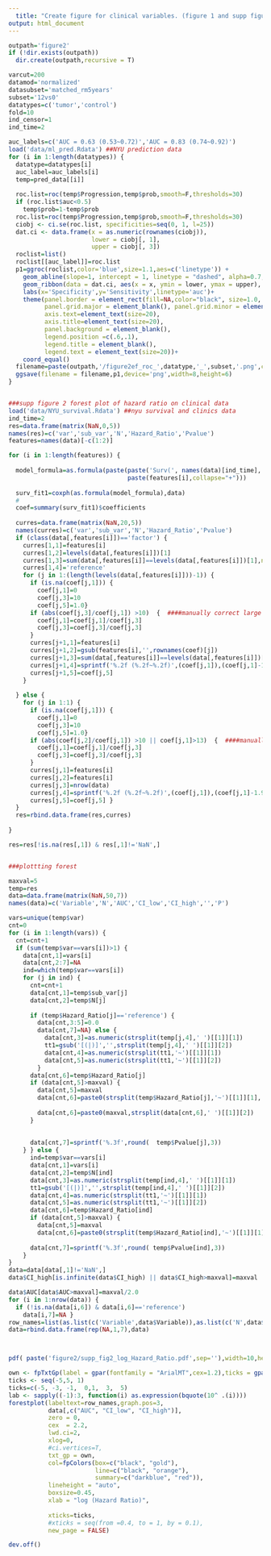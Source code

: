 ```yaml
---
  title: "Create figure for clinical variables. (figure 1 and supp figure 1)"
output: html_document
---
```

```r

outpath='figure2'
if (!dir.exists(outpath))
  dir.create(outpath,recursive = T)

varcut=200
datamod='normalized'
datasubset='matched_rm5years'
subset='12vs0'
datatypes=c('tumor','control')
fold=10
ind_censor=1
ind_time=2

auc_labels=c('AUC = 0.63 (0.53~0.72)','AUC = 0.83 (0.74~0.92)')
load('data/ml_pred.Rdata') ##NYU prediction data
for (i in 1:length(datatypes)) {
  datatype=datatypes[i]
  auc_label=auc_labels[i]
  temp=pred_data[[i]]
  
  roc.list=roc(temp$Progression,temp$prob,smooth=F,thresholds=30)
  if (roc.list$auc<0.5)
    temp$prob=1-temp$prob
  roc.list=roc(temp$Progression,temp$prob,smooth=F,thresholds=30)
  ciobj <- ci.se(roc.list, specificities=seq(0, 1, l=25))
  dat.ci <- data.frame(x = as.numeric(rownames(ciobj)),
                       lower = ciobj[, 1],
                       upper = ciobj[, 3])
  roclist=list()
  roclist[[auc_label]]=roc.list
  p1=ggroc(roclist,color='blue',size=1.1,aes=c('linetype')) +
    geom_abline(slope=1, intercept = 1, linetype = "dashed", alpha=0.7, color = "red") + 
    geom_ribbon(data = dat.ci, aes(x = x, ymin = lower, ymax = upper), fill = "grey", alpha= 0.2, inherit.aes = F) +
    labs(x='Specificity',y='Sensitivity',linetype='auc')+
    theme(panel.border = element_rect(fill=NA,color="black", size=1.0, linetype="solid"),
          panel.grid.major = element_blank(), panel.grid.minor = element_blank(),
          axis.text=element_text(size=20),
          axis.title=element_text(size=20),
          panel.background = element_blank(),
          legend.position =c(.6,.1),
          legend.title = element_blank(),
          legend.text = element_text(size=20))+
    coord_equal()
  filename=paste(outpath,'/figure2ef_roc_',datatype,'_',subset,'.png',collapse='',sep='')
  ggsave(filename = filename,p1,device='png',width=8,height=6)
}


###supp figure 2 forest plot of hazard ratio on clinical data
load('data/NYU_survival.Rdata') ##nyu survival and clinics data
ind_time=2
res=data.frame(matrix(NaN,0,5))
names(res)=c('var','sub_var','N','Hazard_Ratio','Pvalue')
features=names(data)[-c(1:2)]

for (i in 1:length(features)) {
  
  model_formula=as.formula(paste(paste('Surv(', names(data)[ind_time],',Recur) ~',sep=''),
                                 paste(features[i],collapse="+")))
  
  surv_fit1=coxph(as.formula(model_formula),data)
  # 
  coef=summary(surv_fit1)$coefficients
  
  curres=data.frame(matrix(NaN,20,5))
  names(curres)=c('var','sub_var','N','Hazard_Ratio','Pvalue')
  if (class(data[,features[i]])=='factor') {
    curres[1,1]=features[i]
    curres[1,2]=levels(data[,features[i]])[1]
    curres[1,3]=sum(data[,features[i]]==levels(data[,features[i]])[1],na.rm=T)
    curres[1,4]='reference'
    for (j in 1:(length(levels(data[,features[i]]))-1)) {
      if (is.na(coef[j,1])) {
        coef[j,1]=0
        coef[j,3]=10
        coef[j,5]=1.0}
      if (abs(coef[j,3]/coef[j,1]) >10)  {  ####manually correct large standard error
        coef[j,1]=coef[j,1]/coef[j,3]
        coef[j,3]=coef[j,3]/coef[j,3]
      }
      curres[j+1,1]=features[i]
      curres[j+1,2]=gsub(features[i],'',rownames(coef)[j])
      curres[j+1,3]=sum(data[,features[i]]==levels(data[,features[i]])[j+1],na.rm=T)
      curres[j+1,4]=sprintf('%.2f (%.2f~%.2f)',(coef[j,1]),(coef[j,1]-1.96*coef[j,3]),(coef[j,1]+1.96*coef[j,3]))
      curres[j+1,5]=coef[j,5]
    } 
    
  } else {
    for (j in 1:1) {
      if (is.na(coef[j,1])) {
        coef[j,1]=0
        coef[j,3]=10
        coef[j,5]=1.0}
      if (abs(coef[j,2]/coef[j,1]) >10 || coef[j,1]>13)  {  ####manually correct large standard error
        coef[j,1]=coef[j,1]/coef[j,3]
        coef[j,3]=coef[j,3]/coef[j,3]
      }
      curres[j,1]=features[i]
      curres[j,2]=features[i]
      curres[j,3]=nrow(data)
      curres[j,4]=sprintf('%.2f (%.2f~%.2f)',(coef[j,1]),(coef[j,1]-1.96*coef[j,3]),(coef[j,1]+1.96*coef[j,3]))
      curres[j,5]=coef[j,5] }
  }
  res=rbind.data.frame(res,curres)
  
}

res=res[!is.na(res[,1]) & res[,1]!='NaN',]


###plottting forest

maxval=5
temp=res
data=data.frame(matrix(NaN,50,7))
names(data)=c('Variable','N','AUC','CI_low','CI_high','','P')

vars=unique(temp$var)
cnt=0
for (i in 1:length(vars)) {
  cnt=cnt+1
  if (sum(temp$var==vars[i])>1) {
    data[cnt,1]=vars[i]
    data[cnt,2:7]=NA
    ind=which(temp$var==vars[i])
    for (j in ind) {
      cnt=cnt+1
      data[cnt,1]=temp$sub_var[j]
      data[cnt,2]=temp$N[j]
      
      if (temp$Hazard_Ratio[j]=='reference') {
        data[cnt,3:5]=0.0
        data[cnt,7]=NA} else {
          data[cnt,3]=as.numeric(strsplit(temp[j,4],' ')[[1]][1])
          tt1=gsub('[(|)]','',strsplit(temp[j,4],' ')[[1]][2])
          data[cnt,4]=as.numeric(strsplit(tt1,'~')[[1]][1])
          data[cnt,5]=as.numeric(strsplit(tt1,'~')[[1]][2])
        }
      data[cnt,6]=temp$Hazard_Ratio[j]
      if (data[cnt,5]>maxval) {
        data[cnt,5]=maxval
        data[cnt,6]=paste0(strsplit(temp$Hazard_Ratio[j],'~')[[1]][1],'~200)') 
        
        data[cnt,6]=paste0(maxval,strsplit(data[cnt,6],' ')[[1]][2]) 
      }
      
      
      data[cnt,7]=sprintf('%.3f',round(  temp$Pvalue[j],3))  
    } } else {
      ind=temp$var==vars[i]
      data[cnt,1]=vars[i]
      data[cnt,2]=temp$N[ind]
      data[cnt,3]=as.numeric(strsplit(temp[ind,4],' ')[[1]][1])
      tt1=gsub('[(|)]','',strsplit(temp[ind,4],' ')[[1]][2])
      data[cnt,4]=as.numeric(strsplit(tt1,'~')[[1]][1])
      data[cnt,5]=as.numeric(strsplit(tt1,'~')[[1]][2])
      data[cnt,6]=temp$Hazard_Ratio[ind]
      if (data[cnt,5]>maxval) {
        data[cnt,5]=maxval
        data[cnt,6]=paste0(strsplit(temp$Hazard_Ratio[ind],'~')[[1]][1],'~200)') }
      
      data[cnt,7]=sprintf('%.3f',round( temp$Pvalue[ind],3)) 
    }
}
data=data[data[,1]!='NaN',] 
data$CI_high[is.infinite(data$CI_high) || data$CI_high>maxval]=maxval

data$AUC[data$AUC>maxval]=maxval/2.0
for (i in 1:nrow(data)) {
  if (!is.na(data[i,6]) & data[i,6]=='reference')
    data[i,7]=NA }
row_names=list(as.list(c('Variable',data$Variable)),as.list(c('N',data$N)),as.list(c('',data[,6])),as.list(c('P',data$P)))
data=rbind.data.frame(rep(NA,1,7),data)



pdf( paste('figure2/supp_fig2_log_Hazard_Ratio.pdf',sep=''),width=10,height=14)

own <- fpTxtGp(label = gpar(fontfamily = "ArialMT",cex=1.2),ticks = gpar(cex=1.0),xlab=gpar(cex=1.8))
ticks <- seq(-5,5, 1)
ticks=c(-5, -3, -1,  0,1,  3,  5)
lab <- sapply((-1):3, function(i) as.expression(bquote(10^ .(i))))
forestplot(labeltext=row_names,graph.pos=3,
           data[,c("AUC", "CI_low", "CI_high")],
           zero = 0,
           cex  = 2.2,
           lwd.ci=2,
           xlog=0,
           #ci.vertices=T,
           txt_gp = own,
           col=fpColors(box=c("black", "gold"),
                        line=c("black", "orange"),
                        summary=c("darkblue", "red")),
           lineheight = "auto",
           boxsize=0.45,
           xlab = "log (Hazard Ratio)",
           
           xticks=ticks,
           #xticks = seq(from =0.4, to = 1, by = 0.1),
           new_page = FALSE)

dev.off()

```

